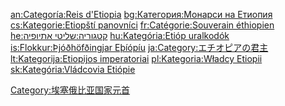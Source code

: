 {{Catnav|頁面分類|地理|国家|非洲国家|衣索比亞|衣索比亞人}}


[[an:Categoría:Reis_d'Etiopia|an:Categoría:Reis d'Etiopia]]
[[bg:Категория:Монарси_на_Етиопия|bg:Категория:Монарси на Етиопия]]
[[cs:Kategorie:Etiopští_panovníci|cs:Kategorie:Etiopští panovníci]]
[[fr:Catégorie:Souverain_éthiopien|fr:Catégorie:Souverain éthiopien]]
[[he:קטגוריה:שליטי_אתיופיה|he:קטגוריה:שליטי אתיופיה]]
[[hu:Kategória:Etióp_uralkodók|hu:Kategória:Etióp uralkodók]]
[[is:Flokkur:Þjóðhöfðingjar_Eþíópíu|is:Flokkur:Þjóðhöfðingjar Eþíópíu]]
[[ja:Category:エチオピアの君主|ja:Category:エチオピアの君主]]
[[lt:Kategorija:Etiopijos_imperatoriai|lt:Kategorija:Etiopijos imperatoriai]]
[[pl:Kategoria:Władcy_Etiopii|pl:Kategoria:Władcy Etiopii]]
[[sk:Kategória:Vládcovia_Etiópie|sk:Kategória:Vládcovia Etiópie]]

[[Category:埃塞俄比亚国家元首|Category:埃塞俄比亚国家元首]]
